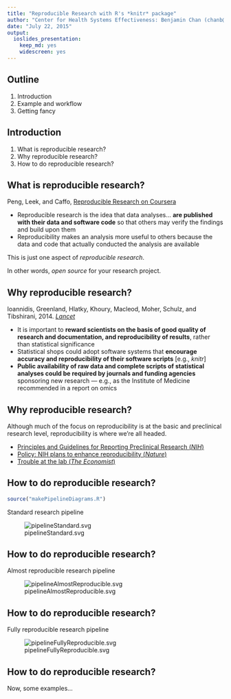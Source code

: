 ```yaml
---
title: "Reproducible Research with R's *knitr* package"
author: "Center for Health Systems Effectiveness: Benjamin Chan (chanb@ohsu.edu), Stephanie Renfro (renfrst@ohsu.edu), and Thomas Meath (meath@ohsu.edu)"
date: "July 22, 2015"
output: 
  ioslides_presentation: 
    keep_md: yes
    widescreen: yes
---
```



## Outline

1. Introduction
2. Example and workflow
3. Getting fancy


## Introduction

1. What is reproducible research?
2. Why reproducible research?
3. How to do reproducible research?


## What is reproducible research?

Peng, Leek, and Caffo, [Reproducible Research on Coursera](https://www.coursera.org/course/repdata)

* Reproducible research is the idea that data analyses... **are published with their data and software code** so that others may verify the findings and build upon them
* Reproducibility makes an analysis more useful to others because the data and code that actually conducted the analysis are available

This is just one aspect of *reproducible research*.

In other words, *open source* for your research project.


## Why reproducible research?

Ioannidis, Greenland, Hlatky, Khoury, Macleod, Moher, Schulz, and Tibshirani, 2014. [*Lancet*](http://www.sciencedirect.com/science/article/pii/S0140673613622278)

* It is important to **reward scientists on the basis of good quality of research and documentation, and reproducibility of results**, rather than statistical significance
* Statistical shops could adopt software systems that **encourage accuracy and reproducibility of their software scripts** [e.g., *knitr*]
* **Public availability of raw data and complete scripts of statistical analyses could be required by journals and funding agencies** sponsoring new research --- e.g., as the Institute of Medicine recommended in a report on omics


## Why reproducible research?

Although much of the focus on reproducibility is at the basic and preclinical research level, reproducibility is where we're all headed.

* [Principles and Guidelines for Reporting Preclinical Research (*NIH*)](http://www.nih.gov/science/reproducibility/principles-guidelines.htm)
* [Policy: NIH plans to enhance reproducibility (*Nature*)](http://www.nature.com/news/policy-nih-plans-to-enhance-reproducibility-1.14586)
* [Trouble at the lab (*The Economist*)](http://www.economist.com/news/briefing/21588057-scientists-think-science-self-correcting-alarming-degree-it-not-trouble)


## How to do reproducible research?

```r
source("makePipelineDiagrams.R")
```

Standard research pipeline

![pipelineStandard.svg](pipelineStandard.svg)


## How to do reproducible research?

Almost reproducible research pipeline

![pipelineAlmostReproducible.svg](pipelineAlmostReproducible.svg)


## How to do reproducible research?

Fully reproducible research pipeline

![pipelineFullyReproducible.svg](pipelineFullyReproducible.svg)


## How to do reproducible research?

Now, some examples...
